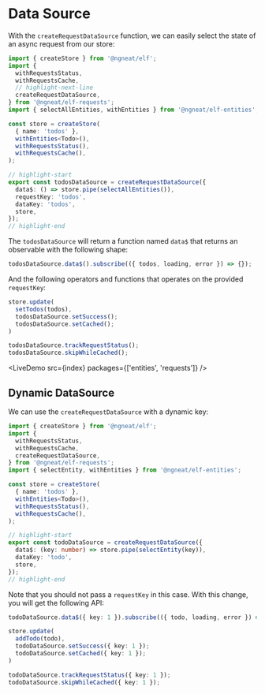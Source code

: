 # Data Source


With the `createRequestDataSource` function, we can easily select the state of an async request from our store:

```ts
import { createStore } from '@ngneat/elf';
import {
  withRequestsStatus,
  withRequestsCache,
  // highlight-next-line
  createRequestDataSource,
} from '@ngneat/elf-requests';
import { selectAllEntities, withEntities } from '@ngneat/elf-entities';

const store = createStore(
  { name: 'todos' },
  withEntities<Todo>(),
  withRequestsStatus(),
  withRequestsCache(),
);

// highlight-start
export const todosDataSource = createRequestDataSource({
  data$: () => store.pipe(selectAllEntities()),
  requestKey: 'todos',
  dataKey: 'todos',
  store,
});
// highlight-end
```

The `todosDataSource` will return a function named `data$` that returns an observable with the following shape:

```ts
todosDataSource.data$().subscribe(({ todos, loading, error }) => {});
```

And the following operators and functions that operates on the provided `requestKey`:

```ts
store.update(
  setTodos(todos),
  todosDataSource.setSuccess();
  todosDataSource.setCached();
)

todosDataSource.trackRequestStatus();
todosDataSource.skipWhileCached();
```

<LiveDemo src={index} packages={['entities', 'requests']} />

## Dynamic DataSource

We can use the `createRequestDataSource` with a dynamic key:

```ts
import { createStore } from '@ngneat/elf';
import {
  withRequestsStatus,
  withRequestsCache,
  createRequestDataSource,
} from '@ngneat/elf-requests';
import { selectEntity, withEntities } from '@ngneat/elf-entities';

const store = createStore(
  { name: 'todos' },
  withEntities<Todo>(),
  withRequestsStatus(),
  withRequestsCache(),
);

// highlight-start
export const todoDataSource = createRequestDataSource({
  data$: (key: number) => store.pipe(selectEntity(key)),
  dataKey: 'todo',
  store,
});
// highlight-end
```

Note that you should not pass a `requestKey` in this case. With this change, you will get the following API:

```ts
todoDataSource.data$({ key: 1 }).subscribe(({ todo, loading, error }) => {})

store.update(
  addTodo(todo),
  todoDataSource.setSuccess({ key: 1 });
  todoDataSource.setCached({ key: 1 });
)

todoDataSource.trackRequestStatus({ key: 1 });
todoDataSource.skipWhileCached({ key: 1 });
```
